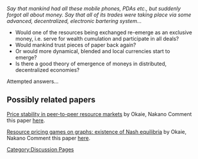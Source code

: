 [[Category:Discussion Pages]] 

''Say that mankind had all these mobile phones, PDAs etc., but suddenly forgot all about money. Say that all of its trades were taking place via some advanced, decentralized, electronic bartering system...''
* Would one of the resources being exchanged re-emerge as an exclusive money, i.e. serve for wealth cumulation and participate in all deals? 
* Would mankind trust pieces of paper back again?
* Or would more dynamical, blended and local currencies start to emerge?
* Is there a good theory of emergence of moneys in distributed, decentralized economies?

Attempted answers...

== Possibly related papers ==
[http://ieeexplore.ieee.org/xpls/abs_all.jsp?arnumber=5662594 Price stability in peer-to-peer resource markets] by Okaie, Nakano
Comment this paper [[OkaieNakanoStability|here]].

[http://www.springerlink.com/content/213187v363028302/ Resource pricing games on graphs: existence of Nash equilibria] by Okaie, Nakano
Comment this paper [[OkaieNakanoNash|here]].